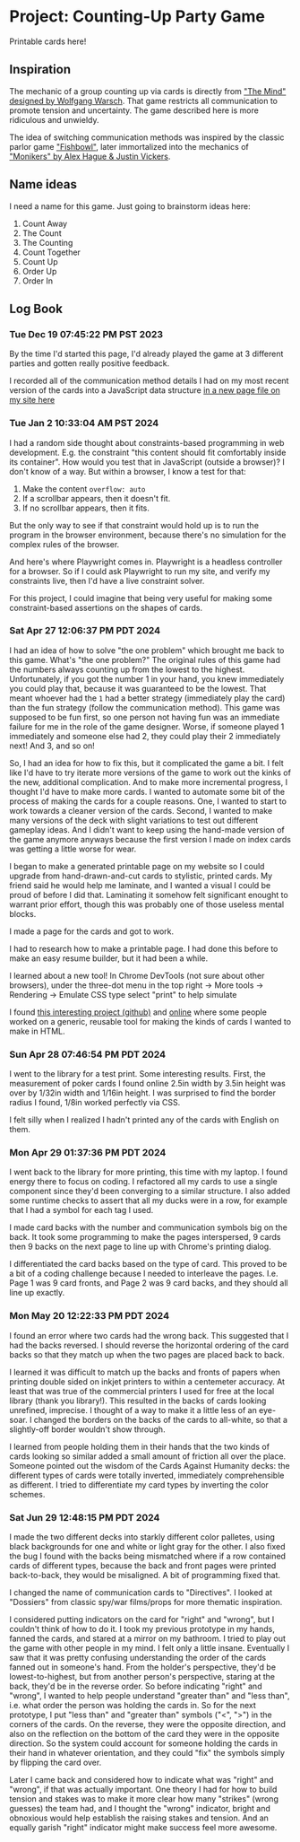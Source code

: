 # Project: Counting-Up Party Game 

<Link slug="counting-game">Printable cards here!</Link>

## Inspiration

The mechanic of a group counting up via cards is directly from ["The Mind" designed by Wolfgang Warsch](https://boardgamegeek.com/boardgame/244992/mind). That game restricts all communication to promote tension and uncertainty. The game described here is more ridiculous and unwieldy. 

The idea of switching communication methods was inspired by the classic parlor game ["Fishbowl"](https://www.wikihow.com/Play-Fish-Bowl), later immortalized into the mechanics of ["Monikers" by Alex Hague & Justin Vickers](https://boardgamegeek.com/boardgame/156546/monikers). 

## Name ideas

I need a name for this game. Just going to brainstorm ideas here:

1. Count Away
2. The Count
3. The Counting
4. Count Together
5. Count Up
6. Order Up
7. Order In

## Log Book

### Tue Dec 19 07:45:22 PM PST 2023

By the time I'd started this page, I'd already played the game at 3 different parties and gotten really positive feedback.

I recorded all of the communication method details I had on my most recent version of the cards into a JavaScript data structure [in a new page file on my site here](https://github.com/reedspool/reeds-website/blob/main/pages/counting-up-party-game.tsx#L1)


### Tue Jan  2 10:33:04 AM PST 2024

<Future>
I had a random side thought about constraints-based programming in web development. E.g. the constraint "this content should fit comfortably inside its container". How would you test that in JavaScript (outside a browser)? I don't know of a way. But within a browser, I know a test for that: 

1. Make the content `overflow: auto`
2. If a scrollbar appears, then it doesn't fit.
3. If no scrollbar appears, then it fits.

But the only way to see if that constraint would hold up is to run the program in the browser environment, because there's no simulation for the complex rules of the browser. 

And here's where Playwright comes in. Playwright is a headless controller for a browser. So if I could ask Playwright to run my site, and verify my constraints live, then I'd have a live constraint solver.

For this project, I could imagine that being very useful for making some constraint-based assertions on the shapes of cards.
</Future>

### Sat Apr 27 12:06:37 PM PDT 2024

I had an idea of how to solve "the one problem" which brought me back to this game. What's "the one problem?" The original rules of this game had the numbers always counting up from the lowest to the highest. Unfortunately, if you got the number 1 in your hand, you knew immediately you could play that, because it was guaranteed to be the lowest. That meant whoever had the `1` had a better strategy (immediately play the card) than the fun strategy (follow the communication method). This game was supposed to be fun first, so one person not having fun was an immediate failure for me in the role of the game designer. Worse, if someone played 1 immediately and someone else had 2, they could play their 2 immediately next! And 3, and so on!

So, I had an idea for how to fix this, but it complicated the game a bit. I felt like I'd have to try iterate more versions of the game to work out the kinks of the new, additional complication. And to make more incremental progress, I thought I'd have to make more cards. I wanted to automate some bit of the process of making the cards for a couple reasons. One, I wanted to start to work towards a cleaner version of the cards. Second, I wanted to make many versions of the deck with slight variations to test out different gameplay ideas. And I didn't want to keep using the hand-made version of the game anymore anyways because the first version I made on index cards was getting a little worse for wear. 

I began to make a generated printable page on my website so I could upgrade from hand-drawn-and-cut cards to stylistic, printed cards. My friend said he would help me laminate, and I wanted a visual I could be proud of before I did that. Laminating it somehow felt significant enought to warrant prior effort, though this was probably one of those useless mental blocks.

I made <Link slug="counting-game">a page for the cards</Link> and got to work.

I had to research how to make a printable page. I had done this before to make an easy resume builder, but it had been a while.

I learned about a new tool! In Chrome DevTools (not sure about other browsers), under the three-dot menu in the top right -> More tools -> Rendering -> Emulate CSS type select "print" to help simulate 

I found [this interesting project (github)](https://github.com/mcdemarco/cardpen) and [online](https://cardpen.mcdemarco.net/) where some people worked on a generic, reusable tool for making the kinds of cards I wanted to make in HTML.

### Sun Apr 28 07:46:54 PM PDT 2024

I went to the library for a test print. Some interesting results. First, the measurement of poker cards I found online 2.5in width by 3.5in height was over by 1/32in width and 1/16in height. I was surprised to find the border radius I found, 1/8in worked perfectly via CSS.

I felt silly when I realized I hadn't printed any of the cards with English on them.

### Mon Apr 29 01:37:36 PM PDT 2024

I went back to the library for more printing, this time with my laptop. I found energy there to focus on coding. I refactored all my cards to use a single component since they'd been converging to a similar structure. I also added some runtime checks to assert that all my ducks were in a row, for example that I had a symbol for each tag I used.

I made card backs with the number and communication symbols big on the back. It took some programming to make the pages interspersed, 9 cards then 9 backs on the next page to line up with Chrome's printing dialog.

I differentiated the card backs based on the type of card. This proved to be a bit of a coding challenge because I needed to interleave the pages. I.e. Page 1 was 9 card fronts, and Page 2 was 9 card backs, and they should all line up exactly.

### Mon May 20 12:22:33 PM PDT 2024

I found an error where two cards had the wrong back. This suggested that I had the backs reversed. I should reverse the horizontal ordering of the card backs so that they match up when the two pages are placed back to back.

I learned it was difficult to match up the backs and fronts of papers when printing double sided on inkjet printers to within a centemeter accuracy. At least that was true of the commercial printers I used for free at the local library (thank you library!). This resulted in the backs of cards looking unrefined, imprecise. I thought of a way to make it a little less of an eye-soar. I changed the borders on the backs of the cards to all-white, so that a slightly-off border wouldn't show through.

I learned from people holding them in their hands that the two kinds of cards looking so similar added a small amount of friction all over the place. Someone pointed out the wisdom of the Cards Against Humanity decks: the different types of cards were totally inverted, immediately comprehensible as different. I tried to differentiate my card types by inverting the color schemes.

### Sat Jun 29 12:48:15 PM PDT 2024

I made the two different decks into starkly different color palletes, using black backgrounds for one and white or light gray for the other. I also fixed the bug I found with the backs being mismatched where if a row contained cards of different types, because the back and front pages were printed back-to-back, they would be misaligned. A bit of programming fixed that.

<Future>I changed the name of communication cards to "Directives". I looked at "Dossiers" from classic spy/war films/props for more thematic inspiration.</Future>

I considered putting indicators on the card for "right" and "wrong", but I couldn't think of how to do it. I took my previous prototype in my hands, fanned the cards, and stared at a mirror on my bathroom. I tried to play out the game with other people in my mind. I felt only a little insane. Eventually I saw that it was pretty confusing understanding the order of the cards fanned out in someone's hand. From the holder's perspective, they'd be lowest-to-highest, but from another person's perspective, staring at the back, they'd be in the reverse order. So before indicating "right" and "wrong", I wanted to help people understand "greater than" and "less than", i.e. what order the person was holding the cards in. So for the next prototype, I put "less than" and "greater than" symbols ("&lt;", "&gt;") in the corners of the cards. On the reverse, they were the opposite direction, and also on the reflection on the bottom of the card they were in the opposite direction. So the system could account for someone holding the cards in their hand in whatever orientation, and they could "fix" the symbols simply by flipping the card over.

<Future>Later I came back and considered how to indicate what was "right" and "wrong", if that was actually important. One theory I had for how to build tension and stakes was to make it more clear how many "strikes" (wrong guesses) the team had, and I thought the "wrong" indicator, bright and obnoxious would help establish the raising stakes and tension. And an equally garish "right" indicator might make success feel more awesome.</Future>
